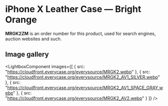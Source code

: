 
# iPhone X Leather Case — Bright Orange

<Callout type='info' emoji='👉🏻'>**MRGK2ZM** is an order number for this product, used for search engines, auction websites and such.</Callout>

## Image gallery

<LightboxComponent
    images={[
      {
        src: "https://cloudfront.everycase.org/everysource/MRGK2.webp"
      },
      {
        src: "https://cloudfront.everycase.org/everysource/MRGK2_AV1_SILVER.webp"
      },
      {
        src: "https://cloudfront.everycase.org/everysource/MRGK2_AV1_SPACE_GRAY.webp"
      },
      {
        src: "https://cloudfront.everycase.org/everysource/MRGK2_AV2.webp"
      }
    ]}
  />
